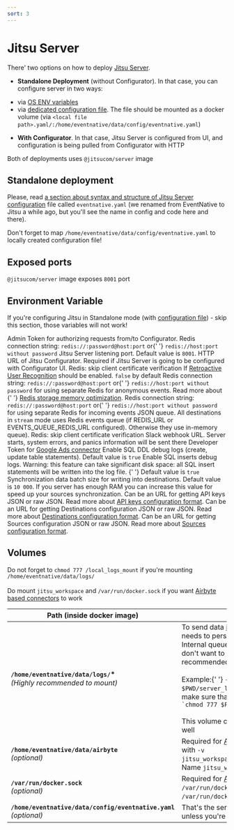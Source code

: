 ```yaml
---
sort: 3
---
```


# Jitsu Server

There' two options on how to deploy [Jitsu Server](/docs/deployment).

* **Standalone Deployment** (without Configurator). In that case, you can configure server in two ways:
- via [OS ENV variables](#environment-variable)
- via [dedicated configuration file](/docs/configuration). The file should be mounted as a docker volume (via
`<local file path>.yaml/:/home/eventnative/data/config/eventnative.yaml`)
* **With Configurator**. In that case, Jitsu Server is configured from UI, and configuration is being
pulled from Configurator with HTTP

Both of deployments uses `@jitsucom/server` image

## Standalone deployment

Please, read [a section about syntax and structure of Jitsu Server configuration](/docs/configuration)
file called `eventnative.yaml` (we renamed from EventNative to Jitsu a while ago, but you'll see the name in config and code here and there).

Don't forget to map `/home/eventnative/data/config/eventnative.yaml` to locally created configuration file!

## Exposed ports

`@jitsucom/server` image exposes `8001` port

## Environment Variable

If you're configuring Jitsu in Standalone mode (with [configuration file](/docs/configuration)) - skip this section,
those variables will not work!

<APIParam small={true}  name="CLUSTER_ADMIN_TOKEN" dataType="string" required={true} type="Docker Env Var">
    Admin Token for authorizing requests from/to Configurator.
</APIParam>
<APIParam small={true}  name="REDIS_URL" dataType="string" required={true} type="Docker Env Var">
    Redis connection string: <code inline={true}>redis://:password@host:port</code> or{' '}
    <code inline={true}>redis://host:port without password</code>
</APIParam>
<APIParam small={true}  name="SERVER_PORT" dataType="integer" required={false} type="Docker Env Var">
    Jitsu Server listening port. Default value is <code inline={true}>8001</code>.
</APIParam>
<APIParam small={true}  name="JITSU_CONFIGURATOR_URL" dataType="string" required={false} type="Docker Env Var">
    HTTP URL of Jitsu Configurator. Required if Jitsu Server is going to be configured with Configurator UI.
</APIParam>
<APIParam small={true} name="TLS_SKIP_VERIFY" dataType="boolean" required={false} type="Docker Env Var">
    Redis: skip client certificate verification
</APIParam>
<APIParam small={true} name="USER_RECOGNITION_ENABLED" dataType="boolean" required={false} type="Docker Env Var">
    If <a href="/docs/other-features/retroactive-user-recognition">Retroactive User Recognition</a> should be enabled.
    <code inline={true}>false</code> by default
</APIParam>
<APIParam small={true}  name="USER_RECOGNITION_REDIS_URL" dataType="string" required={false} type="Docker Env Var">
    Redis connection string: <code inline={true}>redis://:password@host:port</code> or{' '}
    <code inline={true}>redis://host:port without password</code> for using separate Redis for anonymous events. Read more about {' '}
    <a href="/docs/other-features/redis-storage-memory-optimization">Redis storage memory optimization</a>.
</APIParam>
<APIParam small={true}  name="EVENTS_QUEUE_REDIS_URL" dataType="string" required={false} type="Docker Env Var">
    Redis connection string: <code inline={true}>redis://:password@host:port</code> or{' '}
    <code inline={true}>redis://host:port without password</code> for using separate Redis for incoming events JSON queue. All destinations in <code inline="true">stream</code> mode uses Redis events queue (if REDIS_URL or EVENTS_QUEUE_REDIS_URL configured). Otherwise they use in-memory queue).
</APIParam>
<APIParam small={true}  name="MAX_MIND_PATH" dataType="boolean" required={false} type="Docker Env Var">
    Redis: skip client certificate verification
</APIParam>
<APIParam small={true}  name="SLACK_NOTIFICATIONS_WEBHOOK" dataType="string" required={false} type="Docker Env Var">
    Slack webhook URL. Server starts, system errors, and panics information will be sent there
</APIParam>
<APIParam small={true} name="GOOGLE_ADS_DEVELOPER_TOKEN" dataType="string" required={false} type="Docker Env Var">
    Developer Token for <a href="/docs/sources/google-ads">Google Ads connector</a>
</APIParam>
<APIParam small={true} name="SQL_DDL_LOG_ENABLED" dataType="boolean" required={false} type="Docker Env Var">
    Enable SQL DDL debug logs (create, update table statements). Default value is <code inline="true">true</code>
</APIParam>
<APIParam small={true} name="SQL_QUERIES_LOG_ENABLED" dataType="boolean" required={false} type="Docker Env Var">
    Enable SQL inserts debug logs. Warning: this feature can take significant disk space: all SQL insert statements will be written into the log file. {' '}
    Default value is <code inline="false">true</code>
</APIParam>
<APIParam small={true} name="SOURCES_SYNC_BATCH_SIZE" dataType="integer" required={false} type="Docker Env Var">
    Synchronization data batch size for writing into destinations. Default value is <code inline="false">10 000</code>. If you server has enough RAM you can increase this value for speed up your sources synchronization.
</APIParam>
<APIParam small={true} name="API_KEYS_URL" dataType="JSON object" required={false} type="Docker Env Var">
    Can be an URL for getting API keys JSON or raw JSON. Read more about <a href="/docs/configuration/authorization#http-url">API keys configuration format</a>.
</APIParam>
<APIParam small={true} name="DESTINATIONS_URL" dataType="JSON object" required={false} type="Docker Env Var">
    Can be an URL for getting Destinations configuration JSON or raw JSON. Read more about <a href="/docs/destinations-configuration#configuring-destinations-via-http--endpoint">Destinations configuration format</a>.
</APIParam>
<APIParam small={true} name="SOURCES_URL" dataType="JSON object" required={false} type="Docker Env Var">
    Can be an URL for getting Sources configuration JSON or raw JSON. Read more about <a href="/docs/sources-configuration#configuring-sources-via-http--endpoint">Sources configuration format</a>.
</APIParam>



## Volumes

<Hint>
    Do not forget to <code inline={true}>chmod 777 /local_logs_mount</code> if you're mounting
    <code inline={true}>/home/eventnative/data/logs/</code>
    <br /><br />
    Do mount <code inline={true}>jitsu_workspace</code> and <code inline={true}>/var/run/docker.sock</code> if you want <a href="/docs/sources-configuration/airbyte">Airbyte based connectors</a> to work
</Hint>


<table>
    <thead>
    <tr>
        <th>Path (inside docker image)</th>
        <th>Description</th>
    </tr>
    </thead>
    <tbody>
    <tr>
        <td>
            <b><code inline={true}>/home/eventnative/data/logs/</code>*</b><br />
            <i>(Highly recommended to mount)</i>
        </td>
        <td>
            To send data <a href="/docs/destinations-configuration">in batches to destination</a>,{' '}
            Jitsu needs to persist current batch on local disk. Internal queues are also persisted locally. If you
            don't want to loose the data, it's highly recommended to mount this volume. <br /><br />Example:{' '}
            <code inline={true}>-v $PWD/server_logs/:/home/eventnative/data/logs/</code>, make sure that the volume is writable with:{' '}
            <code inline={true}>`chmod 777 $PWD/server_logs/</code><br /><br />This volume contains server application logs as well
        </td>
    </tr>
    <tr>
      <td>
        <b><code inline={true}>/home/eventnative/data/airbyte</code></b><br />
        <i>(optional)</i>
      </td>
      <td>
        Required for <a href="/docs/sources-configuration/airbyte">Airbyte connectors</a> support. Mount with <code inline={true}>-v jitsu_workspace:/home/eventnative/data/airbyte</code>). Name <code inline={true}>jitsu_workspace</code> should be exactly this.
      </td>
    </tr>
    <tr>
        <td>
            <b><code inline={true}>/var/run/docker.sock</code></b><br />
            <i>(optional)</i>
        </td>
        <td>
            Required for <a href="/docs/sources-configuration/airbyte">Airbyte connectors</a> support. Mount to <code inline={true}>/var/run/docker.sock</code>
            (with <code inline={true}>-v /var/run/docker.sock:/var/run/docker.sock</code>)
        </td>
    </tr>
    <tr>
        <td>
            <b><code inline={true}>/home/eventnative/data/config/eventnative.yaml</code></b><br />
            <i>(optional)</i>
        </td>
        <td>
            That's the server configuration file. Do not touch it unless you're configuring Jitsu in standalone mode
        </td>
    </tr>
    </tbody>
</table>




